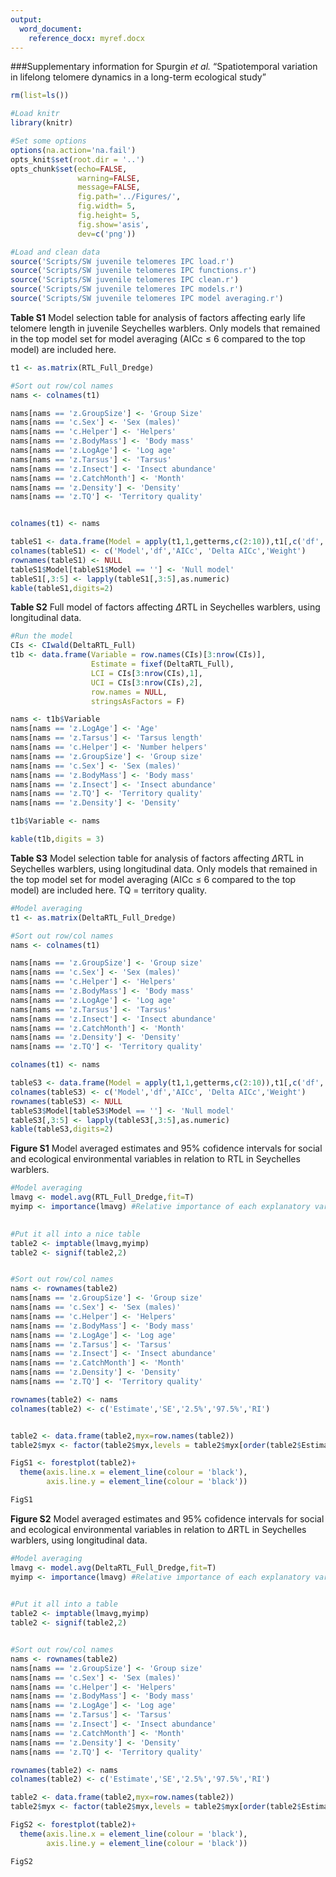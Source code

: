 ```yaml
---
output:
  word_document:
    reference_docx: myref.docx
---
```


###Supplementary information for Spurgin *et al.* "Spatiotemporal variation in lifelong telomere dynamics in a long-term ecological study"





```r

rm(list=ls())

#Load knitr
library(knitr) 

#Set some options
options(na.action='na.fail')
opts_knit$set(root.dir = '..')
opts_chunk$set(echo=FALSE,
               warning=FALSE,
               message=FALSE,
               fig.path='../Figures/',
               fig.width= 5,
               fig.height= 5,
               fig.show='asis',
               dev=c('png'))

```

```r

#Load and clean data
source('Scripts/SW juvenile telomeres IPC load.r')
source('Scripts/SW juvenile telomeres IPC functions.r')
source('Scripts/SW juvenile telomeres IPC clean.r')
source('Scripts/SW juvenile telomeres IPC models.r')
source('Scripts/SW juvenile telomeres IPC model averaging.r')

```

**Table S1** Model selection table for analysis of factors affecting early life telomere length in juvenile Seychelles warblers. Only models that remained in the top model set for model averaging (AICc $\leq$ 6 compared to the top model) are included here.

```r


t1 <- as.matrix(RTL_Full_Dredge)

#Sort out row/col names
nams <- colnames(t1)

nams[nams == 'z.GroupSize'] <- 'Group Size'
nams[nams == 'c.Sex'] <- 'Sex (males)'
nams[nams == 'c.Helper'] <- 'Helpers'
nams[nams == 'z.BodyMass'] <- 'Body mass'
nams[nams == 'z.LogAge'] <- 'Log age'
nams[nams == 'z.Tarsus'] <- 'Tarsus'
nams[nams == 'z.Insect'] <- 'Insect abundance'
nams[nams == 'z.CatchMonth'] <- 'Month'
nams[nams == 'z.Density'] <- 'Density'
nams[nams == 'z.TQ'] <- 'Territory quality'


colnames(t1) <- nams

tableS1 <- data.frame(Model = apply(t1,1,getterms,c(2:10)),t1[,c('df','AICc','delta','weight')],stringsAsFactors = FALSE)
colnames(tableS1) <- c('Model','df','AICc', 'Delta AICc','Weight')
rownames(tableS1) <- NULL
tableS1$Model[tableS1$Model == ''] <- 'Null model'
tableS1[,3:5] <- lapply(tableS1[,3:5],as.numeric)
kable(tableS1,digits=2)

```


**Table S2** Full model of factors affecting $\Delta$RTL in Seychelles warblers, using longitudinal data.
```r

#Run the model
CIs <- CIwald(DeltaRTL_Full)
t1b <- data.frame(Variable = row.names(CIs)[3:nrow(CIs)],
                  Estimate = fixef(DeltaRTL_Full),
                  LCI = CIs[3:nrow(CIs),1],
                  UCI = CIs[3:nrow(CIs),2],
                  row.names = NULL,
                  stringsAsFactors = F)

nams <- t1b$Variable
nams[nams == 'z.LogAge'] <- 'Age'
nams[nams == 'z.Tarsus'] <- 'Tarsus length'
nams[nams == 'c.Helper'] <- 'Number helpers'
nams[nams == 'z.GroupSize'] <- 'Group size'
nams[nams == 'c.Sex'] <- 'Sex (males)'
nams[nams == 'z.BodyMass'] <- 'Body mass'
nams[nams == 'z.Insect'] <- 'Insect abundance'
nams[nams == 'z.TQ'] <- 'Territory quality'
nams[nams == 'z.Density'] <- 'Density'

t1b$Variable <- nams

kable(t1b,digits = 3)

```


**Table S3** Model selection table for analysis of factors affecting $\Delta$RTL in Seychelles warblers, using longitudinal data. Only models that remained in the top model set for model averaging (AICc $\leq$ 6 compared to the top model) are included here. TQ = territory quality.

```r

#Model averaging
t1 <- as.matrix(DeltaRTL_Full_Dredge)

#Sort out row/col names
nams <- colnames(t1)

nams[nams == 'z.GroupSize'] <- 'Group size'
nams[nams == 'c.Sex'] <- 'Sex (males)'
nams[nams == 'c.Helper'] <- 'Helpers'
nams[nams == 'z.BodyMass'] <- 'Body mass'
nams[nams == 'z.LogAge'] <- 'Log age'
nams[nams == 'z.Tarsus'] <- 'Tarsus'
nams[nams == 'z.Insect'] <- 'Insect abundance'
nams[nams == 'z.CatchMonth'] <- 'Month'
nams[nams == 'z.Density'] <- 'Density'
nams[nams == 'z.TQ'] <- 'Territory quality'

colnames(t1) <- nams

tableS3 <- data.frame(Model = apply(t1,1,getterms,c(2:10)),t1[,c('df','AICc','delta','weight')],stringsAsFactors = FALSE)
colnames(tableS3) <- c('Model','df','AICc', 'Delta AICc','Weight')
rownames(tableS3) <- NULL
tableS3$Model[tableS3$Model == ''] <- 'Null model'
tableS3[,3:5] <- lapply(tableS3[,3:5],as.numeric)
kable(tableS3,digits=2)

```


**Figure S1** Model averaged estimates and 95% cofidence intervals for social and ecological environmental variables in relation to RTL in Seychelles warblers. 

```r

#Model averaging
lmavg <- model.avg(RTL_Full_Dredge,fit=T)
myimp <- importance(lmavg) #Relative importance of each explanatory variable
  

#Put it all into a nice table
table2 <- imptable(lmavg,myimp)
table2 <- signif(table2,2)


#Sort out row/col names
nams <- rownames(table2)
nams[nams == 'z.GroupSize'] <- 'Group size'
nams[nams == 'c.Sex'] <- 'Sex (males)'
nams[nams == 'c.Helper'] <- 'Helpers'
nams[nams == 'z.BodyMass'] <- 'Body mass'
nams[nams == 'z.LogAge'] <- 'Log age'
nams[nams == 'z.Tarsus'] <- 'Tarsus'
nams[nams == 'z.Insect'] <- 'Insect abundance'
nams[nams == 'z.CatchMonth'] <- 'Month'
nams[nams == 'z.Density'] <- 'Density'
nams[nams == 'z.TQ'] <- 'Territory quality'

rownames(table2) <- nams
colnames(table2) <- c('Estimate','SE','2.5%','97.5%','RI')


table2 <- data.frame(table2,myx=row.names(table2))
table2$myx <- factor(table2$myx,levels = table2$myx[order(table2$Estimate,decreasing = T)])

FigS1 <- forestplot(table2)+
  theme(axis.line.x = element_line(colour = 'black'),
        axis.line.y = element_line(colour = 'black'))

FigS1


```




**Figure S2** Model averaged estimates and 95% cofidence intervals for social and ecological environmental variables in relation to $\Delta$RTL in Seychelles warblers, using longitudinal data. 

```r

#Model averaging
lmavg <- model.avg(DeltaRTL_Full_Dredge,fit=T)
myimp <- importance(lmavg) #Relative importance of each explanatory variable
  

#Put it all into a table
table2 <- imptable(lmavg,myimp)
table2 <- signif(table2,2)


#Sort out row/col names
nams <- rownames(table2)
nams[nams == 'z.GroupSize'] <- 'Group size'
nams[nams == 'c.Sex'] <- 'Sex (males)'
nams[nams == 'c.Helper'] <- 'Helpers'
nams[nams == 'z.BodyMass'] <- 'Body mass'
nams[nams == 'z.LogAge'] <- 'Log age'
nams[nams == 'z.Tarsus'] <- 'Tarsus'
nams[nams == 'z.Insect'] <- 'Insect abundance'
nams[nams == 'z.CatchMonth'] <- 'Month'
nams[nams == 'z.Density'] <- 'Density'
nams[nams == 'z.TQ'] <- 'Territory quality'

rownames(table2) <- nams
colnames(table2) <- c('Estimate','SE','2.5%','97.5%','RI')

table2 <- data.frame(table2,myx=row.names(table2))
table2$myx <- factor(table2$myx,levels = table2$myx[order(table2$Estimate,decreasing = T)])

FigS2 <- forestplot(table2)+
  theme(axis.line.x = element_line(colour = 'black'),
        axis.line.y = element_line(colour = 'black'))

FigS2

```